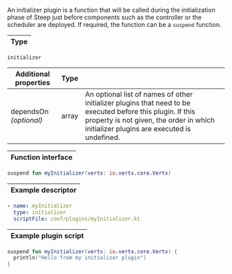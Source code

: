 An initializer plugin is a function that will be called during the
initialization phase of Steep just before components such as the controller or
the scheduler are deployed. If required, the function can be a `suspend`
function.

| Type |
| ---- |

`initializer`

| Additional properties       | Type  | |
| --------------------------- | ----- | ----------------
| dependsOn<br />*(optional)* | array | An optional list of names of other initializer plugins that need to be executed before this plugin. If this property is not given, the order in which initializer plugins are executed is undefined.

| Function interface |
| ------------------ |

```kotlin
suspend fun myInitializer(vertx: io.vertx.core.Vertx)
```

| Example descriptor |
| ------------------ |

```yaml
- name: myInitializer
  type: initializer
  scriptFile: conf/plugins/myInitializer.kt
```

| Example plugin script |
| --------------------- |

```kotlin
suspend fun myInitializer(vertx: io.vertx.core.Vertx) {
  println("Hello from my initializer plugin")
}
```
